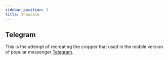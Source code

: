```yaml
---
sidebar_position: 3
title: Showcase
---
```


## Telegram

This is the attempt of recreating the cropper that used in the mobile version of popular messenger [Telegram](https://telegram.org).


<TelegramShowcase/>
